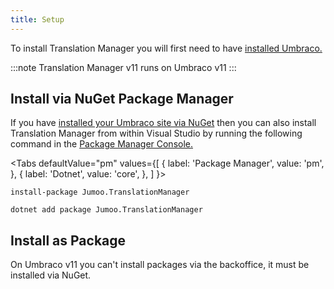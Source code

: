 ```yaml
---
title: Setup
---
```


To install Translation Manager you will first need to have [installed Umbraco.](https://our.umbraco.com/documentation/Fundamentals/Setup/Install/)

:::note
Translation Manager v11 runs on Umbraco v11
::: 

## Install via NuGet Package Manager 
If you have [installed your Umbraco site via NuGet](https://our.umbraco.com/documentation/Fundamentals/Setup/Install/install-umbraco-with-nuget) then you can also install Translation Manager from within Visual Studio by running the following command in the [Package Manager Console.](https://docs.microsoft.com/en-us/nuget/consume-packages/install-use-packages-powershell)



<Tabs
  defaultValue="pm"
  values={[
    { label: 'Package Manager', value: 'pm', },
    { label: 'Dotnet', value: 'core', },
  ]
}>
<TabItem value="pm">

```cli
install-package Jumoo.TranslationManager 
```

</TabItem>
<TabItem value="core">

```cli
dotnet add package Jumoo.TranslationManager
```

</TabItem>
</Tabs>

## Install as Package 
On Umbraco v11 you can't install packages via the backoffice, it must be installed via NuGet.
 
